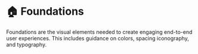 
# 🏠 Foundations

Foundations are the visual elements needed to create engaging end-to-end user experiences. This includes guidance on colors, spacing iconography, and typography.
 
<br/>

<Cards>
  <Card  title="🎨 Color" href="/documentation/foundations/color" />
  <Card  title="📏 Scale" href="/documentation/foundations/scale" />
  <Card  title="🖋️ typography" href="/documentation/foundations/typography" />
  <Card  title="🦸‍♂️ Iconography" href="/documentation/foundations/iconography" />
  <Card  title="♿️ Accessibility" href="/documentation/foundations/accessibility" />
</Cards>